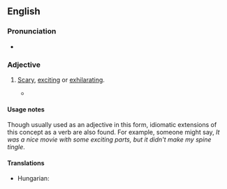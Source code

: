 {{also|spinetingling}}
==English==

===Pronunciation===
* {{audio|en|En-au-spine-tingling.ogg|Audio (AU)}}

===Adjective===
{{en-adj|head=[[spine]]-[[tingling]]}}

# {{lb|en|idiomatic}} [[scary|Scary]], [[exciting]] or [[exhilarating]].
#* {{quote-web|en|author=Stephan Shemilt|title=England win Cricket World Cup: Ben Stokes stars in dramatic finale against New Zealand|work=BBC Sport|url=https://www.bbc.co.uk/sport/cricket/48983890|location=London|date=14 July 2019|text=Inside the ground, they saw parachutists land on the Nursery Ground before the '''spine-tingling''' spectacle of the national anthems.}}

====Usage notes====
Though usually used as an adjective in this form, idiomatic extensions of this concept as a verb are also found. For example, someone might say, ''It was a nice movie with some exciting parts, but it didn't make my spine tingle''.

====Translations====
{{trans-top|scary, exciting or exhilarating}}
* Hungarian: {{t+|hu|hátborzongató}}
{{trans-mid}}
{{trans-bottom}}